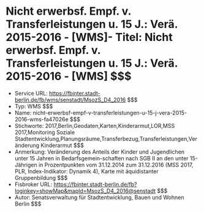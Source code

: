 # Nicht erwerbsf. Empf. v. Transferleistungen u. 15 J.: Verä. 2015-2016 - [WMS]- Titel: Nicht erwerbsf. Empf. v. Transferleistungen u. 15 J.: Verä. 2015-2016 - [WMS] $$$
- Service URL: https://fbinter.stadt-berlin.de/fb/wms/senstadt/MsozS_D4_2016 $$$
- Typ: WMS $$$
- Name: nicht-erwerbsf-empf-v-transferleistungen-u-15-j-vera-2015-2016-wms-fa47026e $$$
- Stichworte: 2017,Berlin,Geodaten,Karten,Kinderarmut,LOR,MSS 2017,Monitoring Soziale Stadtentwicklung,Planungsräume,Transferbezug,Transferleistungen,Veränderung Kinderarmut $$$
- Anmerkung: Veränderung des Anteils der Kinder und Jugendlichen unter 15 Jahren in Bedarfsgemein-schaften nach SGB II an den unter 15-Jährigen in Prozentpunkten vom 31.12.2014 zum 31.12.2016 (MSS 2017, PLR, Index-Indikator: Dynamik 4), Karte mit äquidistanter Gruppenbildung $$$
- Fisbroker URL: https://fbinter.stadt-berlin.de/fb?loginkey=showMap&mapId=MsozS_D4_2016@senstadt $$$
- Autor: Senatsverwaltung für Stadtentwicklung, Bauen und Wohnen Berlin $$$
